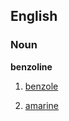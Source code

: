 ==English==
===Noun===
'''benzoline'''
#{{chemistry}} {{dated}} [[benzole]]
#{{chemistry}} {{dated}} [[amarine]]